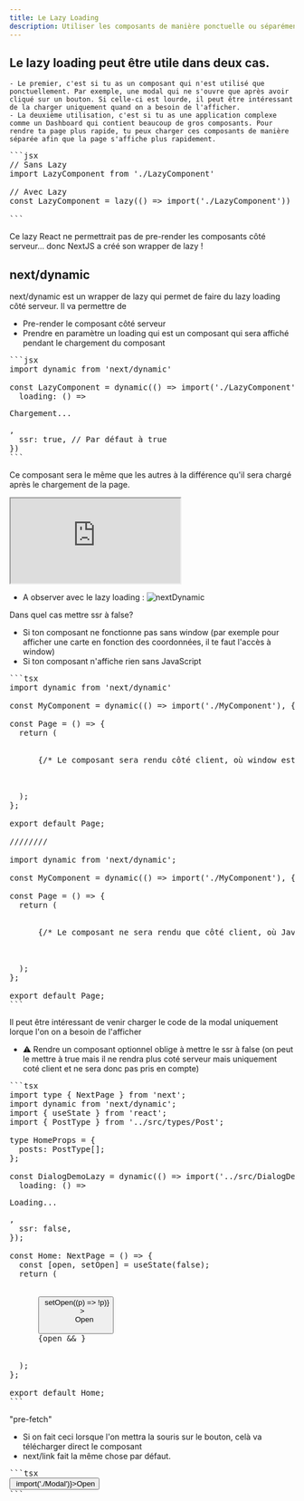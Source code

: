 ```yaml
---
title: Le Lazy Loading
description: Utiliser les composants de manière ponctuelle ou séparément
---
```


## Le lazy loading peut être utile dans deux cas.
    - Le premier, c'est si tu as un composant qui n'est utilisé que ponctuellement. Par exemple, une modal qui ne s'ouvre que après avoir cliqué sur un bouton. Si celle-ci est lourde, il peut être intéressant de la charger uniquement quand on a besoin de l'afficher.
    - La deuxième utilisation, c'est si tu as une application complexe comme un Dashboard qui contient beaucoup de gros composants. Pour rendre ta page plus rapide, tu peux charger ces composants de manière séparée afin que la page s'affiche plus rapidement.

<Pre>
```jsx
// Sans Lazy
import LazyComponent from './LazyComponent'

// Avec Lazy
const LazyComponent = lazy(() => import('./LazyComponent'))

```
</Pre>

Ce lazy React ne permettrait pas de pre-render les composants côté serveur... donc NextJS a créé son wrapper de lazy !

## next/dynamic

next/dynamic est un wrapper de lazy qui permet de faire du lazy loading côté serveur. Il va permettre de

- Pre-render le composant côté serveur
- Prendre en paramètre un loading qui est un composant qui sera affiché pendant le chargement du composant

<Pre>
```jsx
import dynamic from 'next/dynamic'

const LazyComponent = dynamic(() => import('./LazyComponent'), {
  loading: () => <p>Chargement...</p>,
  ssr: true, // Par défaut à true
})
```
</Pre>

Ce composant sera le même que les autres à la différence qu'il sera chargé après le chargement de la page.

<iframe src="https://stackblitz.com/edit/nextjs-hzuhdr?embed=1&file=pages%2Findex.tsx" style={{ width: '100%', height: '500px' }}></iframe>

- A observer avec le lazy loading : 
![nextDynamic](/next_dynamic.webp)


Dans quel cas mettre ssr à false?
- Si ton composant ne fonctionne pas sans window (par exemple pour afficher une carte en fonction des coordonnées, il te faut l'accès à window)
- Si ton composant n'affiche rien sans JavaScript

<Pre>
```tsx
import dynamic from 'next/dynamic'

const MyComponent = dynamic(() => import('./MyComponent'), { ssr: false });

const Page = () => {
  return (
    <div>
      {/* Le composant sera rendu côté client, où window est disponible */}
      <MyComponent />
    </div>
  );
};

export default Page;

////////

import dynamic from 'next/dynamic';

const MyComponent = dynamic(() => import('./MyComponent'), { ssr: false });

const Page = () => {
  return (
    <div>
      {/* Le composant ne sera rendu que côté client, où JavaScript est disponible */}
      <MyComponent />
    </div>
  );
};

export default Page;
```
</Pre>

Il peut être intéressant de venir charger le code de la modal uniquement lorque l'on on a besoin de l'afficher
- ⚠️ Rendre un composant optionnel oblige à mettre le ssr à false (on peut le mettre à true mais il ne rendra plus coté serveur mais uniquement coté client et ne sera donc pas pris en compte)

<Pre>
```tsx
import type { NextPage } from 'next';
import dynamic from 'next/dynamic';
import { useState } from 'react';
import { PostType } from '../src/types/Post';

type HomeProps = {
  posts: PostType[];
};

const DialogDemoLazy = dynamic(() => import('../src/DialogDemo'), {
  loading: () => <p>Loading...</p>,
  ssr: false,
});

const Home: NextPage<HomeProps> = () => {
  const [open, setOpen] = useState(false);
  return (
    <div className="flex flex-col items-center gap-4 m-4">
      <button
        className="inline-block rounded bg-indigo-600 px-8 py-3 text-sm font-medium text-white transition hover:scale-110 hover:shadow-xl focus:outline-none focus:ring active:bg-indigo-500"
        onClick={() => setOpen((p) => !p)}
      >
        Open
      </button>
      {open && <DialogDemoLazy open={open} onOpenChange={setOpen} />}
    </div>
  );
};

export default Home;
```
</Pre>

"pre-fetch"
- Si on fait ceci lorsque l'on mettra la souris sur le bouton, celà va télécharger direct le composant
- next/link fait la même chose par défaut.

<Pre>
```tsx
<button onMouseEnter={() => import('./Modal')}>Open</button>
```
</Pre>

